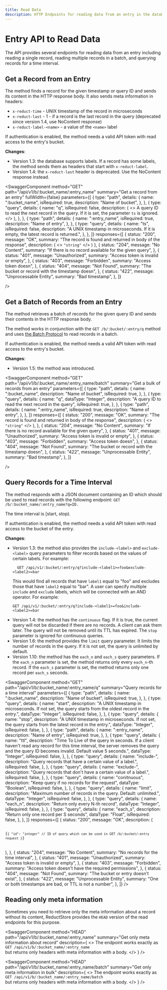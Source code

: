 ```yaml
---
title: Read Data
description: HTTP Endpoints for reading data from an entry in the database.
---
```


# Entry API to Read Data

The API provides several endpoints for reading data from an entry including reading a single record, reading multiple records in a batch, and querying records for a time interval.

## Get a Record from an Entry


The method finds a record for the given timestamp or query ID and sends its content in
the HTTP response body. It also sends meta information in headers:

* `x-reduct-time` - UNIX timestamp of the record in microseconds
* `x-reduct-last` - 1 - if a record is the last record in the query (deprecated since version 1.4, use NoContent response)
* `x-reduct-label-<name>` - a value of the `<name>` label


If authentication is enabled, the method needs a valid API token with read
access to the entry's bucket.


**Changes**:

* Version 1.3: the database supports labels. If a record has some
  labels, the method sends them as headers that start with `x-reduct-label`.
* Version 1.4: the `x-reduct-last` header is deprecated. Use the NoContent response instead.

<head>
  <link
    rel="canonical"
    href="https://www.reduct.store/docs/http-api/entry-api/read_data"
  />
</head>


<SwaggerComponent
    method="GET"
    path="/api/v1/b/:bucket_name/:entry_name"
    summary="Get a record from an entry"
    fullWidth={false}
    parameters={[
        {
            type: "path",
            details: {
                name: ":bucket_name",
                isRequired: true,
                description: "Name of bucket",
            },
        },
        {
            type: "query",
            details: {
                name: "q",
                isRequired: false,
                description: (
                    <>
                        A query ID to read the next record in the query. If it is set, the
                        parameter <code>ts</code> is ignored.
                    </>
                ),
            },
        },
        {
            type: "path",
            details: {
                name: ":entry_name",
                isRequired: true,
                description: "Name of entry",
            },
        },
        {
            type: "query",
            details: {
                name: "ts",
                isRequired: false,
                description:
                    "A UNIX timestamp in microseconds. If it is empty, the latest record is returned.",
            },
        },
    ]}
    responses={[
        {
            status: "200",
            message: "OK",
            summary: "The record is found and returned in body of the response",
            description: (
                <>
                    <code>"string"</code>
                </>
            )
        },
        {
            status: "204",
            message: "No Content",
            summary: "If there is no record available for the given query",
        },
        {
            status: "401",
            message: "Unauthorized",
            summary: "Access token is invalid or empty",
        },
        {
            status: "403",
            message: "Forbidden",
            summary: "Access token doesn",
        },
        {
            status: "404",
            message: "Not Found",
            summary: "The bucket or record with the timestamp doesn",
        },
        {
            status: "422",
            message: "Unprocessable Entity",
            summary: "Bad timestamp",
        },
    ]}

/>

## Get a Batch of Records from an Entry

The method retrieves a batch of records for the given query ID and sends their contents in the HTTP response
body.

The method works in conjunction with the `GET /b/:bucket/:entry/q` method and uses [the Batch Protocol](https://reduct.store/docs/http-api/entry-api/batch-protocol) to read records in a batch.

If authentication is enabled, the method needs a valid API token with read access to the entry's bucket.

**Changes**:

* Version 1.5: the method was introduced.


<SwaggerComponent
    method="GET"
    path="/api/v1/b/:bucket_name/:entry_name/batch"
    summary="Get a bulk of records from an entry"
    parameters={[
        {
            type: "path",
            details: {
                name: ":bucket_name",
                description: "Name of bucket",
                isRequired: true,
            },
        },
        {
            type: "query",
            details: {
                name: "q",
                dataType: "Integer",
                description: "A query ID to read the next record in the query",
                isRequired: true,
            },
        },
        {
            type: "path",
            details: {
                name: ":entry_name",
                isRequired: true,
                description: "Name of entry",
            },
        },
    ]}
    responses={[
        {
            status: "200",
            message: "OK",
            summary: "The record is found and returned in body of the response",
            description: (
                <>
                    <code>"string"</code>
                </>
            ),
        },
        {
            status: "204",
            message: "No Content",
            summary: "If there is no record available for the given query",
        },
        {
            status: "401",
            message: "Unauthorized",
            summary: "Access token is invalid or empty",
        },
        {
            status: "403",
            message: "Forbidden",
            summary: "Access token doesn",
        },
        {
            status: "404",
            message: "Not Found",
            summary: "The bucket or record with the timestamp doesn",
        },
        {
            status: "422",
            message: "Unprocessable Entity",
            summary: "Bad timestamp",
        },
    ]}

/>

## Query Records for a Time Interval

The method responds with a JSON document containing an ID which should be
used to read records with the following endpoint: `GET /b/:bucket_name/:entry_name?q=ID.`

The time interval is [start, stop).

If authentication is enabled, the method needs a valid API token with read
access to the bucket of the entry.

**Changes**:

* Version 1.3: the method also provides the `include-<label>` and `exclude-<label>` query parameters to filter records based on the values of certain labels.
  For example:
  ```
    GET /api/v1/:bucket/:entry/q?include-<label1>=foo&exclude-<label2>=bar
    ```
    This would find all records that have `label1` equal to "foo" and excludes those that have `label2` equal to "bar".
    A user can specify multiple `include` and `exclude` labels, which will be connected with an AND operator. For example:
    ```
    GET /api/v1/:bucket/:entry/q?include-<label1>=foo&include-<label2>=bar
    ```
* Version 1.4: the method has the `continuous` flag. If it is true, the current query will not be discarded if there are no records.
  A client can ask them later. The query will not be removed until its TTL has expired. The `stop` parameter is ignored for continuous queries.
* Version 1.6: the method provides the `limit` query parameter. It limits the number of records in the query. If it is not set, the query is unlimited by default.
* Version 1.10: the method has the `each_n` and `each_s` query parameters. If the `each_n` parameter is set, the method returns only every `each_n`-th record. If the `each_s` parameter is set, the method returns only one record per `each_s` seconds.



<SwaggerComponent
  method="GET"
  path="/api/v1/b/:bucket_name/:entry_name/q"
  summary="Query records for a time interval"
  parameters={[
    {
      type: "path",
      details: {
        name: ":bucket_name",
        description: "Name of bucket",
        isRequired: true,
      },
    },
    {
      type: "query",
      details: {
        name: "start",
        description:
          "A UNIX timestamp in microseconds. If not set, the query starts from the oldest record in the entry.",
        dataType: "Integer",
        isRequired: false,
      },
    },
    {
      type: "query",
      details: {
        name: "stop",
        description:
          "A UNIX timestamp in microseconds. If not set, the query starts from the latest record in the entry.",
        dataType: "Integer",
        isRequired: false,
      },
    },
    {
      type: "path",
      details: {
        name: ":entry_name",
        description: "Name of entry",
        isRequired: true,
      },
    },
    {
      type: "query",
      details: {
        name: "ttl",
        description:
          "Time To Live of the query in seconds. If a client haven't read any record for this time interval, the server removes the query and the query ID becomes invalid. Default value 5 seconds.",
        dataType: "Integer",
        isRequired: false,
      },
    },
    {
      type: "query",
      details: {
        name: "include-<label name>",
        description: "Query records that have a certain value of a label.",
        isRequired: false,
      },
    },
    {
      type: "query",
      details: {
        name: "exclude-<label name>",
        description:
          "Query records that don't have a certain value of a label.",
        isRequired: false,
      },
    },
    {
      type: "query",
      details: {
        name: "conitnuous",
        description: "Keep query if no records for the request",
        dataType: "Boolean",
        isRequired: false,
      },
    },
    {
      type: "query",
      details: {
        name: "limit",
        description:
          "Maximum number of records in the query. Default: unlimited.",
        dataType: "Integer",
        isRequired: false,
      },
    },
    {
      type: "query",
      details: {
        name: "each_n",
        description: "Return only every N-th record",
        dataType: "Integer",
        isRequired: false,
      },
    },
    {
      type: "query",
      details: {
        name: "each_s",
        description: "Return only one record per S seconds",
        dataType: "Float",
        isRequired: false,
      },
    },
  ]}
  responses={[
    {
      status: "200",
      message: "OK",
      description: (
        <pre>
          <code>
            {`{
        "id": "integer" // ID of query which can be used in GET /b/:bucket/:entry request
        }`}
          </code>
        </pre>
      ),
    },
    {
      status: "204",
      message: "No Content",
      summary: "No records for the time interval",
    },
    {
      status: "401",
      message: "Unauthorized",
      summary: "Access token is invalid or empty",
    },
    {
      status: "403",
      message: "Forbidden",
      summary: "Access token doesn't have the required permissions",
    },
    {
      status: "404",
      message: "Not Found",
      summary: "The bucket or entry doesn't exist",
    },
    {
      status: "422",
      message: "Unprocessable Entity",
      summary: "One or both timestamps are bad, or TTL is not a number",
    },
  ]}
/>

## Reading only meta information

Sometimes you need to retrieve only the meta information about a record without its content, ReductStore provides the `HEAD` version of the read endpoints for this purpose.

<SwaggerComponent
  method="HEAD"
  path="/api/v1/b/:bucket_name/:entry_name"
  summary="Get only meta information about record"
  description={
    <>
      The endpoint works exactly as
      <br />
      <code>GET /api/v1/b/:bucket_name/:entry_name</code>
      <br />
      but returns only headers with meta information with a body.
    </>
  }
/>

<SwaggerComponent
  method="HEAD"
  path="/api/v1/b/:bucket_name/:entry_name/batch"
  summary="Get only meta information in bulk"
  description={
    <>
      The endpoint works exactly as
      <br />
      <code>GET /api/v1/b/:bucket_name/:entry_name/batch</code>
      <br />
      but returns only headers with meta information with a body.
    </>
  }
/>
